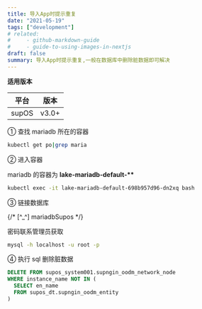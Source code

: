 ```yaml
---
title: 导入App时提示重复
date: "2021-05-19"
tags: ["development"]
# related:
#     - github-markdown-guide
#     - guide-to-using-images-in-nextjs
draft: false
summary: 导入App时提示重复,一般在数据库中删除脏数据即可解决
---
```


**适用版本**

| 平台  | 版本  |
| ----- | ----- |
| supOS | v3.0+ |

① 查找 mariadb 所在的容器

```bash
kubectl get po|grep maria
```

② 进入容器

mariadb 的容器为 **lake-mariadb-default-\*\***

```bash
kubectl exec -it lake-mariadb-default-698b957d96-dn2xq bash
```

③ 链接数据库

{/* [^_^] mariadbSupos */}

密码联系管理员获取

```bash
mysql -h localhost -u root -p
```

④ 执行 sql 删除脏数据

```sql
DELETE FROM supos_system001.supngin_oodm_network_node
WHERE instance_name NOT IN (
  SELECT en_name
  FROM supos_dt.supngin_oodm_entity
)
```
